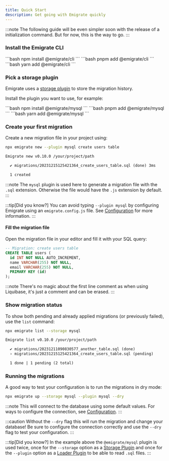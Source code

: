 ```yaml
---
title: Quick Start
description: Get going with Emigrate quickly
---
```



:::note
The following guide will be even simpler soon with the release of a initialization command.
But for now, this is the way to go.
:::

<LinkCard
  href="/intro/whats-emigrate/"
  title="What's Emigrate?"
  description="Learn more about Emigrate and what it can do for you."
  />

### Install the Emigrate CLI

<Tabs>
  <TabItem label="npm">
    ```bash
    npm install @emigrate/cli
    ```
  </TabItem>
  <TabItem label="pnpm">
    ```bash
    pnpm add @emigrate/cli
    ```
  </TabItem>
  <TabItem label="yarn">
    ```bash
    yarn add @emigrate/cli
    ```
  </TabItem>
</Tabs>

### Pick a storage plugin

Emigrate uses a [storage plugin](/plugins/storage/) to store the migration history.

Install the plugin you want to use, for example:

<Tabs>
  <TabItem label="npm">
    ```bash
    npm install @emigrate/mysql
    ```
  </TabItem>
  <TabItem label="pnpm">
    ```bash
    pnpm add @emigrate/mysql
    ```
  </TabItem>
  <TabItem label="yarn">
    ```bash
    yarn add @emigrate/mysql
    ```
  </TabItem>
</Tabs>

### Create your first migration

Create a new migration file in your project using:

```bash title="Create a new migration file"
npx emigrate new --plugin mysql create users table
```

```txt title="Output"
Emigrate new v0.10.0 /your/project/path

  ✔ migrations/20231215125421364_create_users_table.sql (done) 3ms

  1 created

```

:::note
The `mysql` plugin is used here to generate a migration file with the `.sql` extension.
Otherwise the file would have the `.js` extension by default.
:::

:::tip[Did you know?]
You can avoid typing `--plugin mysql` by configuring Emigrate using an `emigrate.config.js` file.
See [Configuration](/configuration/) for more information.
:::

#### Fill the migration file

Open the migration file in your editor and fill it with your SQL query:

```sql title="migrations/20231215125421364_create_users_table.sql" {2-7}
-- Migration: create users table
CREATE TABLE users (
  id INT NOT NULL AUTO_INCREMENT,
  name VARCHAR(255) NOT NULL,
  email VARCHAR(255) NOT NULL,
  PRIMARY KEY (id)
);
```

:::note
There's no magic about the first line comment as when using Liquibase, it's just a comment and can be erased.
:::

### Show migration status

To show both pending and already applied migrations (or previously failed), use the `list` command:

```bash title="Show all migrations"
npx emigrate list --storage mysql
```

```txt title="Example output"
Emigrate list v0.10.0 /your/project/path

  ✔ migrations/20231211090830577_another_table.sql (done)
  › migrations/20231215125421364_create_users_table.sql (pending)

  1 done | 1 pending (2 total)

```

### Running the migrations

A good way to test your configuration is to run the migrations in dry mode:

```bash title="Show pending migrations"
npx emigrate up --storage mysql --plugin mysql --dry
```

:::note
This will connect to the database using some default values. For ways to configure the connection, see [Configuration](/configuration).
:::

:::caution
Without the `--dry` flag this will run the migration and change your database!
Be sure to configure the connection correctly and use the `--dry` flag to test your configuration.
:::

:::tip[Did you know?]
In the example above the `@emigrate/mysql` plugin is used twice, once for the `--storage` option as a [Storage Plugin](/plugins/storage/)
and once for the `--plugin` option as a [Loader Plugin](/plugins/loaders/) to be able to read `.sql` files.
:::
